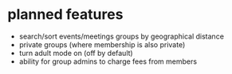 # planned features

- search/sort events/meetings groups by geographical distance
- private groups (where membership is also private)
- turn adult mode on (off by default)
- ability for group admins to charge fees from members